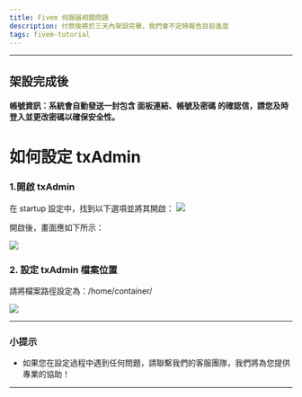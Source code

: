 ```yaml
---
title: Fivem 伺服器相關問題
description: 付款後將於三天內架設完畢，我們會不定時報告目前進度
tags: fivem-tutorial
---
```

---

## 架設完成後
#### 帳號資訊：系統會自動發送一封包含 面板連結、帳號及密碼 的確認信，請您及時登入並更改密碼以確保安全性。

# 如何設定 txAdmin
### 1.開啟 txAdmin
 在 startup 設定中，找到以下選項並將其開啟：
 <img src="https://imgur.com/T0Wd39a" />


開啟後，畫面應如下所示：

<img src="https://imgur.com/Xy5MIkF" />

### 2. 設定 txAdmin 檔案位置


 請將檔案路徑設定為：/home/container/
 
<img src="https://imgur.com/a/i7pxTIU" />

---
### 小提示
- 如果您在設定過程中遇到任何問題，請聯繫我們的客服團隊，我們將為您提供專業的協助！
---